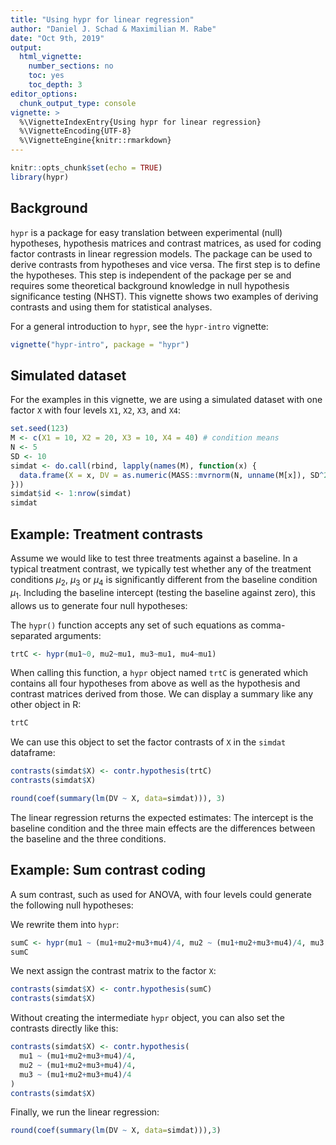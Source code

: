 ```yaml
---
title: "Using hypr for linear regression"
author: "Daniel J. Schad & Maximilian M. Rabe"
date: "Oct 9th, 2019"
output:
  html_vignette:
    number_sections: no
    toc: yes
    toc_depth: 3
editor_options: 
  chunk_output_type: console
vignette: >
  %\VignetteIndexEntry{Using hypr for linear regression}
  %\VignetteEncoding{UTF-8}
  %\VignetteEngine{knitr::rmarkdown}
---
```


```r
knitr::opts_chunk$set(echo = TRUE)
library(hypr)
```

## Background

`hypr` is a package for easy translation between experimental (null) hypotheses, hypothesis matrices and contrast matrices, as used for coding factor contrasts in linear regression models. The package can be used to derive contrasts from hypotheses and vice versa. The first step is to define the hypotheses. This step is independent of the package per se and requires some theoretical background knowledge in null hypothesis significance testing (NHST). This vignette shows two examples of deriving contrasts and using them for statistical analyses.

For a general introduction to `hypr`, see the `hypr-intro` vignette:
```r
vignette("hypr-intro", package = "hypr")
```

## Simulated dataset

For the examples in this vignette, we are using a simulated dataset with one factor `X` with four levels `X1`, `X2`, `X3`, and `X4`:

```r
set.seed(123)
M <- c(X1 = 10, X2 = 20, X3 = 10, X4 = 40) # condition means
N <- 5
SD <- 10
simdat <- do.call(rbind, lapply(names(M), function(x) {
  data.frame(X = x, DV = as.numeric(MASS::mvrnorm(N, unname(M[x]), SD^2, empirical = TRUE)))
}))
simdat$id <- 1:nrow(simdat)
simdat
```

## Example: Treatment contrasts

Assume we would like to test three treatments against a baseline. In a typical treatment contrast, we typically test whether any of the treatment conditions $\mu_2$, $\mu_3$ or $\mu_4$ is significantly different from the baseline condition $\mu_1$. Including the baseline intercept (testing the baseline against zero), this allows us to generate four null hypotheses:

\begin{align}
H_{0_1}:& \; \mu_1 = 0 \\
H_{0_2}:& \; \mu_2 = \mu_1 \\
H_{0_3}:& \; \mu_3 = \mu_1 \\
H_{0_4}:& \; \mu_4 = \mu_1
\end{align}

The `hypr()` function accepts any set of such equations as comma-separated arguments:

```r
trtC <- hypr(mu1~0, mu2~mu1, mu3~mu1, mu4~mu1)
```

When calling this function, a `hypr` object named `trtC` is generated which contains all four hypotheses from above as well as the hypothesis and contrast matrices derived from those. We can display a summary like any other object in R:

```r
trtC
```

We can use this object to set the factor contrasts of `X` in the `simdat` dataframe:

```r
contrasts(simdat$X) <- contr.hypothesis(trtC)
contrasts(simdat$X)
```

```r
round(coef(summary(lm(DV ~ X, data=simdat))), 3)
```

The linear regression returns the expected estimates: The intercept is the baseline condition and the three main effects are the differences between the baseline and the three conditions.

## Example: Sum contrast coding

A sum contrast, such as used for ANOVA, with four levels could generate the following null hypotheses:

\begin{align}
H_{0_1}:& \; \mu_1 = \frac{\mu_1 + \mu_2 + \mu_3 + \mu_4}{4} \\
H_{0_2}:& \; \mu_2 = \frac{\mu_1 + \mu_2 + \mu_3 + \mu_4}{4} \\
H_{0_3}:& \; \mu_3 = \frac{\mu_1 + \mu_2 + \mu_3 + \mu_4}{4}
\end{align}

We rewrite them into `hypr`:

```r
sumC <- hypr(mu1 ~ (mu1+mu2+mu3+mu4)/4, mu2 ~ (mu1+mu2+mu3+mu4)/4, mu3 ~ (mu1+mu2+mu3+mu4)/4)
sumC
```

We next assign the contrast matrix to the factor `X`:

```r
contrasts(simdat$X) <- contr.hypothesis(sumC)
contrasts(simdat$X)
```

Without creating the intermediate `hypr` object, you can also set the contrasts directly like this:

```r
contrasts(simdat$X) <- contr.hypothesis(
  mu1 ~ (mu1+mu2+mu3+mu4)/4, 
  mu2 ~ (mu1+mu2+mu3+mu4)/4, 
  mu3 ~ (mu1+mu2+mu3+mu4)/4
)
contrasts(simdat$X)
```

Finally, we run the linear regression: 

```r
round(coef(summary(lm(DV ~ X, data=simdat))),3)
```
